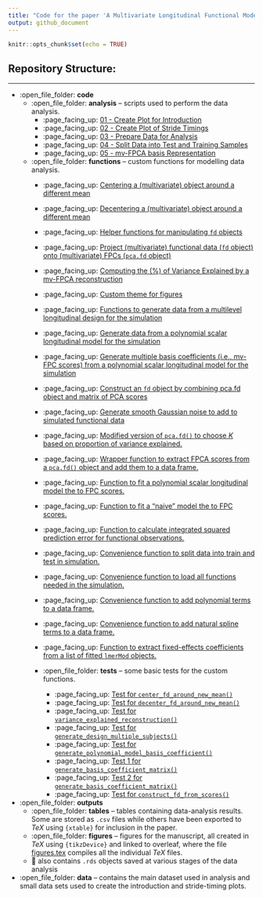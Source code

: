 ```yaml
---
title: "Code for the paper 'A Multivariate Longitudinal Functional Model for Repeatedly-Observed Human-Movement Data'"
output: github_document
---
```


```r
knitr::opts_chunk$set(echo = TRUE)
```


## Repository Structure:  

--- 
* :open_file_folder: **code**
  * :open_file_folder: **analysis** -- scripts used to perform the data analysis.
    * :page_facing_up: [01 - Create Plot for Introduction](code/analysis/01-introduction-plot.R)
    * :page_facing_up: [02 - Create Plot of Stride Timings](code/analysis/02-strides-timing-plot.R)
    * :page_facing_up: [03 - Prepare Data for Analysis](code/analysis/03-data-preparation.R)
    * :page_facing_up: [04 - Split Data into Test and Training Samples](code/analysis/04-test-train-split.R)
    * :page_facing_up: [05 - mv-FPCA basis Representation](code/analysis/05-basis-representation.R)
  * :open_file_folder: **functions** -- custom functions for modelling data analysis.
    * :page_facing_up: [Centering a (multivariate) object around a different mean](code/functions/center_fd_around_new_mean.R)
    * :page_facing_up: [Decentering a (multivariate) object around a different mean](code/functions/decenter_fd_around_new_mean.R)
    * :page_facing_up: [Helper functions for manipulating `fd` objects](code/functions/functions-helper-smoothing.R)
    * :page_facing_up: [Project (multivariate) functional data (`fd` object) onto (multivariate) FPCs (`pca.fd` object)](code/functions/project_data_onto_fpcs.R)  
    * :page_facing_up: [Computing the (%) of Variance Explained by a mv-FPCA reconstruction](code/functions/variance_explained_reconstruction.R)
    * :page_facing_up: [Custom theme for figures](code/functions/theme_gunning.R)
    * :page_facing_up: [Functions to generate data from a multilevel longitudinal design for the simulation](code/functions/generate_design.R)
    * :page_facing_up: [Generate data from a polynomial scalar longitudinal model for the simulation](code/functions/generate_polynomial_model_basis_coefficient.R)
    * :page_facing_up: [Generate multiple basis coefficients (i.e., mv-FPC scores) from a polynomial scalar longitudinal model for the simulation](code/functions/generate-basis-coefficient-matrix.R)
    * :page_facing_up: [Construct an `fd` object by combining pca.fd object and matrix of PCA scores](code/functions/construct_fd_from_scores.R)
     * :page_facing_up: [Generate smooth Gaussian noise to add to simulated functional data](code/functions/function-generate-smooth-noise.R)
     * :page_facing_up: [Modified version of `pca.fd()` to choose $K$ based on proportion of variance explained.](code/functions/pca.fd_pve_cutoff.R)
     * :page_facing_up: [Wrapper function to extract FPCA scores from a `pca.fd()` object and add them to a data frame.](code/functions/add_pca.fd_scores_to_df.R)
     * :page_facing_up: [Function to fit a polynomial scalar longitudinal model the to FPC scores.](code/functions/fit_poly.R)
     * :page_facing_up: [Function to fit a "naive" model the to FPC scores.](code/functions/fit_naive.R)
     * :page_facing_up: [Function to calculate integrated squared prediction error for functional observations.](code/functions/calculate_prediction_error.R)
     * :page_facing_up: [Convenience function to split data into train and test in simulation.](code/functions/split_train_test.R)
     * :page_facing_up: [Convenience function to load all functions needed in the simulation.](code/functions/source_all_simulation_functions.R)
     * :page_facing_up: [Convenience function to add polynomial terms to a data frame.](code/functions/add_poly_to_df.R)
     * :page_facing_up: [Convenience function to add natural spline terms to a data frame.](code/functions/add_natural_splines_to_df.R)
     * :page_facing_up: [Function to extract fixed-effects coefficients from a list of fitted `lmerMod` objects.](code/functions/extract_fixef_coef.R)
     
    * :open_file_folder: **tests** -- some basic tests for the custom functions.
      * :page_facing_up: [Test for `center_fd_around_new_mean()`](code/functions/tests/test-center_fd_around_new_mean.R)
      * :page_facing_up: [Test for `decenter_fd_around_new_mean()`](code/functions/tests/test-decenter_fd_around_new_mean.R)
      * :page_facing_up: [Test for `variance_explained_reconstruction()`](code/functions/tests/test-variance-explained-reconstruction.R)
      * :page_facing_up: [Test for `generate_design_multiple_subjects()`](code/functions/tests/test-generate-design.R)
       * :page_facing_up: [Test for `generate_polynomial_model_basis_coefficient()`](code/functions/tests/test-generate_polynomial_model_basis_coefficient.R)
       * :page_facing_up: [Test 1 for `generate_basis_coefficient_matrix()`](code/functions/tests/test-generate-basis-coefficient-matrix-01.R)
       * :page_facing_up: [Test 2 for `generate_basis_coefficient_matrix()`](code/functions/tests/test-generate-basis-coefficient-matrix-02.R)
       * :page_facing_up: [Test for `construct_fd_from_scores()`](code/functions/tests/test_construct_fd_from_scores.R)
* :open_file_folder: **outputs**
   * :open_file_folder: **tables** -- tables containing data-analysis results. Some are stored as `.csv` files while others have been exported to $TeX$ using `{xtable}` for inclusion in the paper.
   * :open_file_folder: **figures** -- figures for the manuscript, all created in $TeX$ using `{tikzDevice}` and linked to overleaf, where the file [figures.tex](outputs/figures/figures.tex) compiles all the individual $TeX$ files.
   * 💾 also contains `.rds` objects saved at various stages of the data analysis
* :open_file_folder: **data** -- contains the main dataset used in analysis and small data sets used to create the introduction and stride-timing plots.

    